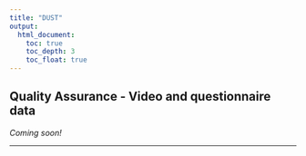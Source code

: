 ```yaml
---
title: "DUST"
output:
  html_document:
    toc: true
    toc_depth: 3
    toc_float: true
---
```


## Quality Assurance - Video and questionnaire data

_Coming soon!_


---
